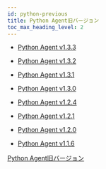 ```yaml
---
id: python-previous
title: Python Agent旧バージョン
toc_max_heading_level: 2
---
```


-   [Python Agent v1.3.3](python-1_3_3)

-   [Python Agent v1.3.2](python-1_3_2)

-   [Python Agent v1.3.1](python-1_3_1)

-   [Python Agent v1.3.0](python-1_3_0)

-   [Python Agent v1.2.4](python-1_2_4)

-   [Python Agent v1.2.1](python-1_2_1)

-   [Python Agent v1.2.0](python-1_2_0)

-   [Python Agent v1.1.6](python-1_1_6)

[Python Agent旧バージョン](https://deprecated-docs.whatap.io/kr/releasenotes/#python-agent-release-notes)
